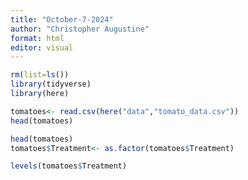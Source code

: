 ```yaml
---
title: "October-7-2024"
author: "Christopher Augustine"
format: html
editor: visual
---
```


```r
rm(list=ls())
library(tidyverse)
library(here)
```

```r
tomatoes<- read.csv(here("data","tomato_data.csv"))
head(tomatoes)
```

```r
head(tomatoes)
tomatoes$Treatment<- as.factor(tomatoes$Treatment)
```
```r
levels(tomatoes$Treatment)
```

